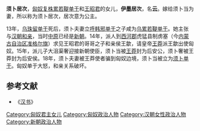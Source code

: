 '''须卜居次'''{{BD||？|23年||catIdx=云}}，[[匈奴|匈奴]][[复株累若鞮单于|复株累若鞮单于]]和[[王昭君|王昭君]]的女儿，'''伊墨居次'''，名'''云'''。嫁给须卜当为妻，所以称为须卜居次，居次意为公主。

13年，[[乌珠留单于|乌珠留单于]]死后，须卜夫妻立[[呼韩邪单于|呼韩邪单于]]之子咸为[[乌累若鞮单于|乌累若鞮单于]]。她主张与[[汉朝|汉朝]][[和亲|和亲]]，当时[[中原|中原]]已经是[[新朝|新朝]]。14年，派人到[[西河郡|西河郡]]虎猛县制虏塞（今[[内蒙古自治区|内蒙古自治区]][[准格尔旗|准格尔旗]]）求见王昭君的哥哥之子和亲侯王歙，请皇帝[[王莽|王莽]]派王歙出使匈奴。15年，派儿子大沮渠奢迎接新朝使臣，须卜当被[[王莽|王莽]]封为后安公，须卜奢被王莽封为后安侯。18年，须卜夫妻被王莽使者骗到匈奴边境，须卜当被立为[[须卜单于|须卜单于]]。匈奴单于大怒，和亲关系破坏。

==参考文献==
*《[[汉书|汉书]]》

[[Category:匈奴君主女儿|Category:匈奴君主女儿]]
[[Category:匈奴政治人物|Category:匈奴政治人物]]
[[Category:汉朝女性政治人物|Category:汉朝女性政治人物]]
[[Category:新朝政治人物|Category:新朝政治人物]]